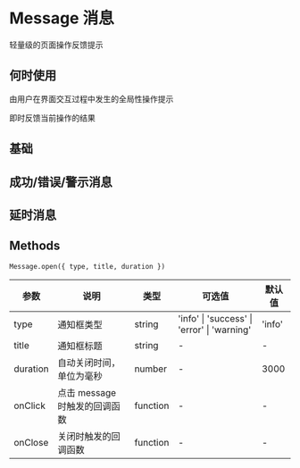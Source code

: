 # Message 消息

轻量级的页面操作反馈提示

## 何时使用

由用户在界面交互过程中发生的全局性操作提示

即时反馈当前操作的结果

## 基础


<DemoBase />

## 成功/错误/警示消息


<DemoType />

## 延时消息


<DemoDelay />

## Methods

`Message.open({ type, title, duration })`

| 参数     | 说明                     | 类型   | 可选值                                      | 默认值 |
| -------- | ------------------------ | ------ | ------------------------------------------- | ------ |
| type     | 通知框类型               | string | 'info' \| 'success' \| 'error' \| 'warning' | 'info' |
| title    | 通知框标题               | string | -                                           | -      |
| duration | 自动关闭时间，单位为毫秒 | number | -                                           | 3000   |
| onClick | 点击 message 时触发的回调函数 | function | -                                           | -   |
| onClose | 关闭时触发的回调函数 | function | -                                           | -  |
